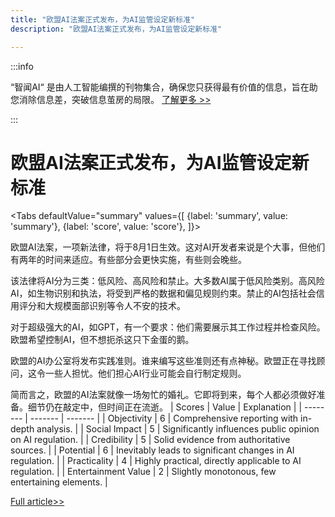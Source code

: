 ```yaml
---
title: "欧盟AI法案正式发布，为AI监管设定新标准"
description: "欧盟AI法案正式发布，为AI监管设定新标准"

---
```



:::info

“智闻AI“ 是由人工智能编撰的刊物集合，确保您只获得最有价值的信息，旨在助您消除信息差，突破信息茧房的局限。  [了解更多 >>](/)

:::

# 欧盟AI法案正式发布，为AI监管设定新标准


<Tabs
	defaultValue="summary"
	values={[
	{label: 'summary', value: 'summary'},
	{label: 'score', value: 'score'},
]}>
<TabItem value="summary">


欧盟AI法案，一项新法律，将于8月1日生效。这对AI开发者来说是个大事，但他们有两年的时间来适应。有些部分会更快实施，有些则会晚些。

该法律将AI分为三类：低风险、高风险和禁止。大多数AI属于低风险类别。高风险AI，如生物识别和执法，将受到严格的数据和偏见规则约束。禁止的AI包括社会信用评分和大规模面部识别等令人不安的技术。

对于超级强大的AI，如GPT，有一个要求：他们需要展示其工作过程并检查风险。欧盟希望控制AI，但不想扼杀这只下金蛋的鹅。

欧盟的AI办公室将发布实践准则。谁来编写这些准则还有点神秘。欧盟正在寻找顾问，这令一些人担忧。他们担心AI行业可能会自行制定规则。

简而言之，欧盟的AI法案就像一场匆忙的婚礼。它即将到来，每个人都必须做好准备。细节仍在敲定中，但时间正在流逝。
</TabItem>
<TabItem value="score">
	| Scores     | Value   | Explanation |
	| -------- | ------- | ------- |
	| Objectivity  | 6    | Comprehensive reporting with in-depth analysis.    |
	| Social Impact | 5     | Significantly influences public opinion on AI regulation.    |
	| Credibility    | 5    | Solid evidence from authoritative sources.    |
	| Potential    | 6    | Inevitably leads to significant changes in AI regulation.    |
	| Practicality    | 4    | Highly practical, directly applicable to AI regulation.    |
	| Entertainment Value    | 2    | Slightly monotonous, few entertaining elements.    |
</TabItem>
</Tabs>

[Full article>>](https://techcrunch.com/2024/07/12/eus-ai-act-gets-published-in-blocs-official-journal-starting-clock-on-legal-deadlines/)
